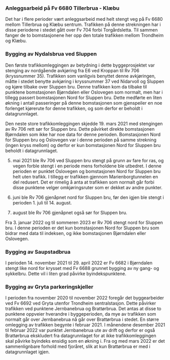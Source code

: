 ### Anleggsarbeid på Fv 6680 Tillerbrua - Klæbu
Det har i flere perioder vært anleggsarbeid med helt stengt veg på Fv 6680 mellom Tillerbrua og Klæbu sentrum. Trafikken på denne strekningen har i disse periodene i stedet gått over Fv 704 forbi Torgårdsletta. Til sammen fanger de to bomstasjonene her opp den totale trafikken mellom Trondheim og Klæbu.


### Bygging av Nydalsbrua ved Sluppen
Den første trafikkomleggingen av betydning i dette byggeprosjektet var stenging av nordgående avkjøring fra E6 ved Kroppan til Rv 706 (kryssnummer 35). Trafikken som vanligvis benyttet denne avkjøringen, måtte i stedet benytte avkjøring i kryssnummer 37 ved Nidarvoll og Sluppen og kjøre tilbake over Sluppen bru. Denne trafikken kom da tilbake til punktene bomstasjonen Bjørndalen eller Oslovegen som normalt, men har i tillegg passert bomstasjonen Nord for Sluppen bru. Dette medførte en liten økning i antall passeringer på denne bomstasjonen som gjenspeiler en noe forlenget kjørerute for denne trafikken, og som derfor er beholdt i datagrunnlaget.

Den neste store trafikkomleggingen skjedde 19. mars 2021 med stengingen av Rv 706 rett sør for Sluppen bru. Dette påvirket direkte bomstasjonen Bjørndalen som ikke har noe data for denne perioden. Bomstasjonen Nord for Sluppen bru og Oslovegen var i denne perioden på samme strekning (ingen kryss mellom) og derfor er kun bomstasjonen Nord for Sluppen bru beholdt i datagrunnlaget.

5. mai 2021 ble Rv 706 ved Sluppen bru stengt på grunn av fare for ras, og vegen forble stengt i en periode mens forholdene ble utbedret. I denne perioden er punktet Oslovegen og bomstasjonen Nord for Sluppen bru helt uten trafikk. I tillegg er trafikken gjennom Marienborgtunnelen en del redusert. Det er rimelig å anta at trafikken som normalt går forbi disse punktene velger omkjøringsruter som er dekket av andre punkter.

23. juni ble Rv 706 gjenåpnet nord for Sluppen bru, før den igjen ble stengt i perioden 1. juli til 14. august.

21. august ble Rv 706 gjenåpnet også sør for Sluppen bru.

Fra 3. januar 2022 og til sommeren 2023 er Rv 706 stengt nord for Sluppen bru. I denne perioden er det kun bomstasjonen Nord for Sluppen bru som bidrar med data til indeksen, og ikke bomstasjonen Bjørndalen eller Oslovegen.


### Bygging av Saupstadbrua
I perioden 14. november 2021 til 29. april 2022 er Fv 6682 i Bjørndalen stengt like nord for krysset med Fv 6688 grunnet bygging av ny gang- og sykkelbru. Dette vil i liten grad påvirke byindekspunktene.


### Bygging av Gryta parkeringskjeller
I perioden fra november 2020 til november 2022 foregår det byggearbeider ved Fv 6692 ved Gryta utenfor Trondheim sentralstasjon. Dette påvirker trafikken ved punktene Jernbanebrua og Brattørbrua. Det antas at disse to punktene oppveier hverandre i byggeperioden, da mye av trafikken som normalt går over Jernbanebrua nå går over Brattørbrua i stedet. En større omlegging av trafikken begynte i februar 2021. I månendene desember 2021 til februar 2022 var punktet Jernbanebrua ute av drift og derfor er også Brattørbrua ekskludert fra datagrunnlaget for at ikke trafikkomleggingen skal påvirke byindeks ensidig som en økning i. Fra og med mars 2022 er det sammenlignbare forhold med fjoråret, slik at kun Brattørbrua er med i datagrunnlaget igjen.


